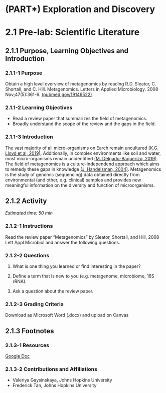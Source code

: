 # (PART\*) Exploration and Discovery {-}

# 2.1 Pre-lab: Scientific Literature {-}

## 2.1.1 Purpose, Learning Objectives and Introduction {-}

### 2.1.1-1 Purpose {-}

Obtain a high level overview of metagenomics by reading
R.D. Sleator, C. Shortall, and C. Hill.  Metagenomics.  Letters in Applied Microbiology. 2008 Nov;47(5):361-6. [(pubmed.gov/19146522)](http://pubmed.gov/19146522)

### 2.1.1-2 Learning Objectives {-}

- Read a review paper that summarizes the field of metagenomics.
- Broadly understand the scope of the review and the gaps in the field. 

### 2.1.1-3 Introduction {-}

The vast majority of all micro-organisms on Earch remain uncultured [(K.G. Lloyd et al, 2019)](https://journals.asm.org/doi/10.1128/msystems.00055-18). Additionally, in complex environments like soil and water, most micro-organisms remain unidentified [(M. Delgado-Baquerizo, 2019)](https://doi.org/10.1038/s41396-019-0405-0). The field of metagenomics is a culture-independend approach which aims to remedy these gaps in knowledge [(J. Handelsman, 2004)](https://pubmed.ncbi.nlm.nih.gov/15590779/). Metagenomics is the study of genomic (sequencing) data obtained directly from environmental (and other, e.g. clinical) samples and provides new meaningful information on the diversity and function of microorganisms.


## 2.1.2 Activity {-}

*Estimated time: 50 min*

### 2.1.2-1 Instructions {-}

Read the review paper “Metagenomics” by Sleator, Shortall, and Hill, 2008 Lett Appl Microbiol and answer the following questions.

### 2.1.2-2 Questions {-}

1. What is one thing you learned or find interesting in the paper?

2. Define a term that is new to you (e.g. metagenome, microbiome, 16S rRNA).

3. Ask a question about the review paper.

### 2.1.2-3 Grading Criteria {-}

Download as Microsoft Word (.docx) and upload on Canvas


## 2.1.3 Footnotes {-}

### 2.1.3-1 Resources {-}

[Google Doc](https://docs.google.com/document/d/1-ruTySaAnSE-_5d6_LTdre4UmmUAx6TxMrTYBW-f3jQ/edit?usp=sharing)

### 2.1.3-2 Contributions and Affiliations {-}

- Valeriya Gaysinskaya, Johns Hopkins University
- Frederick Tan, Johns Hopkins University



